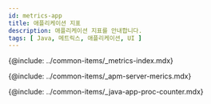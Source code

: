 ```yaml
---
id: metrics-app
title: 애플리케이션 지표
description: 애플리케이션 지표를 안내합니다. 
tags: [ Java, 메트릭스, 애플리케이션, UI ]
---
```



{@include: ../common-items/_metrics-index.mdx}

{@include: ../common-items/_apm-server-merics.mdx}

{@include: ../common-items/_java-app-proc-counter.mdx}  

